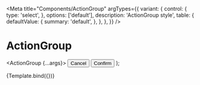 
<Meta
  title="Components/ActionGroup"
  argTypes={{
    variant: {
      control: {
        type: 'select',
      },
      options: ['default'],
      description: 'ActionGroup style',
      table: {
        defaultValue: {
          summary: 'default',
        },
      },
    },
  }}
/>

# ActionGroup

  <ActionGroup {...args}>
    <Button variant="text" size="small">
      Cancel
    </Button>
    <Button variant="primary" size="small">
      Confirm
    </Button>
  </ActionGroup>
);

<Canvas>
  <Story name="Default">{Template.bind({})}</Story>
</Canvas>

<ArgsTable story="Default" />
